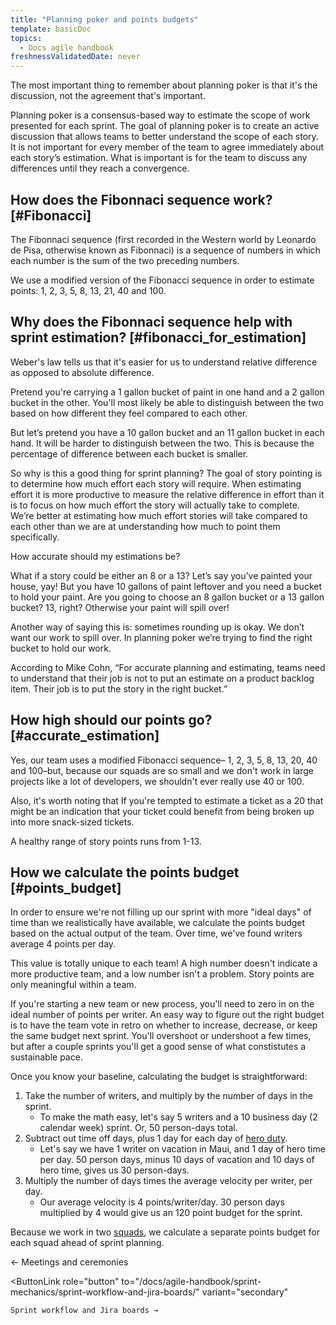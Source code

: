 ```yaml
---
title: "Planning poker and points budgets"
template: basicDoc
topics:
  - Docs agile handbook
freshnessValidatedDate: never
---
```


The most important thing to remember about planning poker is that it's the discussion, not the agreement that's important. 

Planning poker is a consensus-based way to estimate the scope of work presented for each sprint. The goal of planning poker is to create an active discussion that allows teams to better understand the scope of each story. It is not important for every member of the team to agree immediately about each story’s estimation. What is important is for the team to discuss any differences until they reach a convergence. 

## How does the Fibonnaci sequence work? [#Fibonacci]

The Fibonnaci sequence (first recorded in the Western world by Leonardo de Pisa, otherwise known as Fibonnaci) is a sequence of numbers in which each number is the sum of the two preceding numbers. 

We use a modified version of the Fibonacci sequence in order to estimate points: 1, 2, 3, 5, 8, 13, 21, 40 and 100.

## Why does the Fibonnaci sequence help with sprint estimation? [#fibonacci_for_estimation]

Weber's law tells us that it's easier for us to understand relative difference as opposed to absolute difference. 

Pretend you're carrying a 1 gallon bucket of paint in one hand and a 2 gallon bucket in the other. You'll most likely be able to distinguish between the two based on how different they feel compared to each other. 

But let’s pretend you have a 10 gallon bucket and an 11 gallon bucket in each hand. It will be harder to distinguish between the two. This is because the percentage of difference between each bucket is smaller. 

So why is this a good thing for sprint planning? The goal of story pointing is to determine how much effort each story will require. When estimating effort it is more productive to measure the relative difference in effort than it is to focus on how much effort the story will actually take to complete. We’re better at estimating how much effort stories will take compared to each other than we are at understanding how much to point them specifically. 

How accurate should my estimations be? 

What if a story could be either an 8 or a 13?  Let’s say you’ve painted your house, yay! But you have 10 gallons of paint leftover and you need a bucket to hold your paint. Are you going to choose an 8 gallon bucket or a 13 gallon bucket? 13, right? Otherwise your paint will spill over!

Another way of saying this is: sometimes rounding up is okay. We don’t want our work to spill over. In planning poker we’re trying to find the right bucket to hold our work. 

According to Mike Cohn, “For accurate planning and estimating, teams need to understand that their job is not to put an estimate on a product backlog item. Their job is to put the story in the right bucket.”

## How high should our points go? [#accurate_estimation]

Yes, our team uses a modified Fibonacci sequence– 1, 2, 3, 5, 8, 13, 20, 40 and 100–but, because our squads are so small and we don't work in large projects like a lot of developers, we shouldn't ever really use 40 or 100. 

Also, it's worth noting that If you're tempted to estimate a ticket as a 20 that might be an indication that your ticket could benefit from being broken up into more snack-sized tickets. 

A healthy range of story points runs from 1-13. 

## How we calculate the points budget [#points_budget]

In order to ensure we're not filling up our sprint with more "ideal days" of time than we realistically have available, we calculate the points budget based on the actual output of the team. Over time, we've found writers average 4 points per day.

<Callout variant="tip">
  This value is totally unique to each team! A high number doesn't indicate a more productive team, and a low number isn't a problem. Story points are only meaningful within a team.

  If you're starting a new team or new process, you'll need to zero in on the ideal number of points per writer. An easy way to figure out the right budget is to have the team vote in retro on whether to increase, decrease, or keep the same budget next sprint. You'll overshoot or undershoot a few times, but after a couple sprints you'll get a good sense of what constistutes a sustainable pace.
</Callout>

Once you know your baseline, calculating the budget is straightforward:

1. Take the number of writers, and multiply by the number of days in the sprint.
   * To make the math easy, let's say 5 writers and a 10 business day (2 calendar week) sprint. Or, 50 person-days total.
2. Subtract out time off days, plus 1 day for each day of [hero duty](/docs/agile-handbook/heroing/what-is-a-hero/).
   * Let's say we have 1 writer on vacation in Maui, and 1 day of hero time per day. 50 person days, minus 10 days of vacation and 10 days of hero time, gives us 30 person-days.
3. Multiply the number of days times the average velocity per writer, per day.
   * Our average velocity is 4 points/writer/day. 30 person days multiplied by 4 would give us an 120 point budget for the sprint.

Because we work in two [squads](/docs/agile-handbook/key-concepts/agile-sprints-profusion-of-terms/#teams-and-squads), we calculate a separate points budget for each squad ahead of sprint planning.

<ButtonGroup>
  <ButtonLink
    role="button"
    to="/docs/agile-handbook/sprint-mechanics/meetings-and-ceremonies/"
    variant="secondary"
  >
    ← Meetings and ceremonies
  </ButtonLink>

  <ButtonLink
    role="button"
    to="/docs/agile-handbook/sprint-mechanics/sprint-workflow-and-jira-boards/"
    variant="secondary"
  >
    Sprint workflow and Jira boards →
  </ButtonLink>
</ButtonGroup>